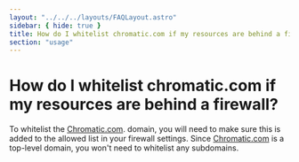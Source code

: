 ```yaml
---
layout: "../../../layouts/FAQLayout.astro"
sidebar: { hide: true }
title: How do I whitelist chromatic.com if my resources are behind a firewall?
section: "usage"
---
```


# How do I whitelist chromatic.com if my resources are behind a firewall?

To whitelist the [Chromatic.com](https://www.chromatic.com/). domain, you will need to make sure this is added to the allowed list in your firewall settings. Since [Chromatic.com](https://www.chromatic.com/) is a top-level domain, you won't need to whitelist any subdomains.